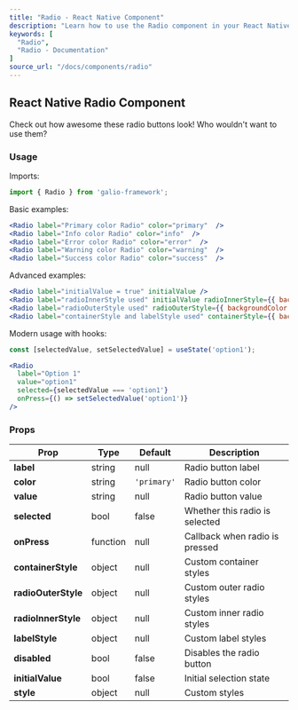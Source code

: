 ```yaml
---
title: "Radio - React Native Component"
description: "Learn how to use the Radio component in your React Native applications with Galio Framework."
keywords: [
  "Radio",
  "Radio - Documentation"
]
source_url: "/docs/components/radio"
---
```


## React Native Radio Component

Check out how awesome these radio buttons look! Who wouldn't want to use them?

### Usage

Imports:

```jsx
import { Radio } from 'galio-framework';
```

Basic examples:

```jsx
<Radio label="Primary color Radio" color="primary"  />
<Radio label="Info color Radio" color="info"  />
<Radio label="Error color Radio" color="error"  />
<Radio label="Warning color Radio" color="warning"  />
<Radio label="Success color Radio" color="success"  />
```

Advanced examples:

```jsx
<Radio label="initialValue = true" initialValue />
<Radio label="radioInnerStyle used" initialValue radioInnerStyle={{ backgroundColor: "#FE2472" }} />
<Radio label="radioOuterStyle used" radioOuterStyle={{ backgroundColor: '#FF9C09' }} />
<Radio label="containerStyle and labelStyle used" containerStyle={{ backgroundColor: "#FE247220" }} labelStyle={{ color: '#1232FF' }} />
```

Modern usage with hooks:

```jsx
const [selectedValue, setSelectedValue] = useState('option1');

<Radio 
  label="Option 1" 
  value="option1"
  selected={selectedValue === 'option1'}
  onPress={() => setSelectedValue('option1')}
/>
```

### Props

| Prop                | Type     | Default     | Description                                                                 |
| ------------------- | -------- | ----------- | --------------------------------------------------------------------------- |
| **label**           | string   | null        | Radio button label                                                          |
| **color**           | string   | `'primary'` | Radio button color                                                          |
| **value**           | string   | null        | Radio button value                                                          |
| **selected**        | bool     | false       | Whether this radio is selected                                              |
| **onPress**         | function | null        | Callback when radio is pressed                                              |
| **containerStyle**  | object   | null        | Custom container styles                                                     |
| **radioOuterStyle** | object   | null        | Custom outer radio styles                                                   |
| **radioInnerStyle** | object   | null        | Custom inner radio styles                                                   |
| **labelStyle**      | object   | null        | Custom label styles                                                         |
| **disabled**        | bool     | false       | Disables the radio button                                                  |
| **initialValue**    | bool     | false       | Initial selection state                                                     |
| **style**           | object   | null        | Custom styles                                                              |
